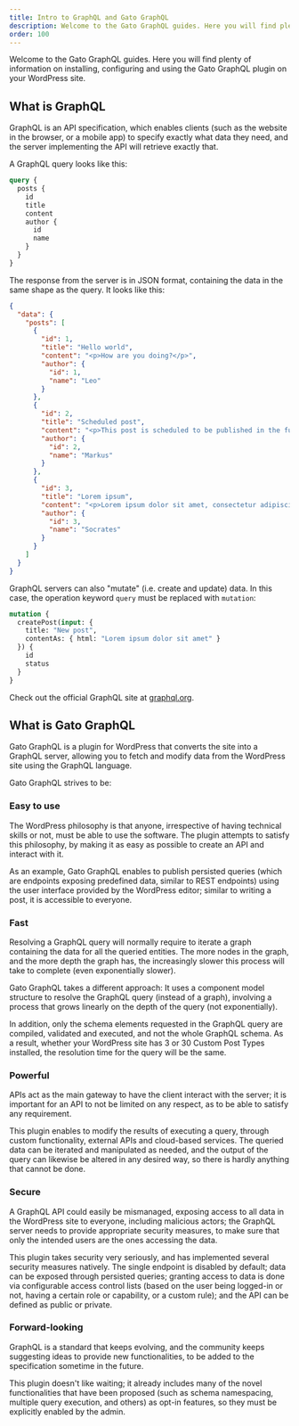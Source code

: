 ```yaml
---
title: Intro to GraphQL and Gato GraphQL
description: Welcome to the Gato GraphQL guides. Here you will find plenty of information on installing, configuring and using the Gato GraphQL plugin on your WordPress site.
order: 100
---
```


Welcome to the Gato GraphQL guides. Here you will find plenty of information on installing, configuring and using the Gato GraphQL plugin on your WordPress site.

## What is GraphQL

GraphQL is an API specification, which enables clients (such as the website in the browser, or a mobile app) to specify exactly what data they need, and the server implementing the API will retrieve exactly that.

A GraphQL query looks like this:

```graphql
query {
  posts {
    id
    title
    content
    author {
      id
      name
    }
  }
}
```

The response from the server is in JSON format, containing the data in the same shape as the query. It looks like this:

```json
{
  "data": {
    "posts": [
      {
        "id": 1,
        "title": "Hello world",
        "content": "<p>How are you doing?</p>",
        "author": {
          "id": 1,
          "name": "Leo"
        }
      },
      {
        "id": 2,
        "title": "Scheduled post",
        "content": "<p>This post is scheduled to be published in the future.</p>",
        "author": {
          "id": 2,
          "name": "Markus"
        }
      },
      {
        "id": 3,
        "title": "Lorem ipsum",
        "content": "<p>Lorem ipsum dolor sit amet, consectetur adipiscing elit, sed do eiusmod tempor incididunt ut labore et dolore magna aliqua.</p>",
        "author": {
          "id": 3,
          "name": "Socrates"
        }
      }
    ]
  }
}
```

GraphQL servers can also "mutate" (i.e. create and update) data. In this case, the operation keyword `query` must be replaced with `mutation`:

```graphql
mutation {
  createPost(input: {
    title: "New post",
    contentAs: { html: "Lorem ipsum dolor sit amet" }
  }) {
    id
    status
  }
}
```

Check out the official GraphQL site at [graphql.org](https://graphql.org/).

## What is Gato GraphQL

Gato GraphQL is a plugin for WordPress that converts the site into a GraphQL server, allowing you to fetch and modify data from the WordPress site using the GraphQL language.

Gato GraphQL strives to be:

### Easy to use

The WordPress philosophy is that anyone, irrespective of having technical skills or not, must be able to use the software. The plugin attempts to satisfy this philosophy, by making it as easy as possible to create an API and interact with it.

As an example, Gato GraphQL enables to publish persisted queries (which are endpoints exposing predefined data, similar to REST endpoints) using the user interface provided by the WordPress editor; similar to writing a post, it is accessible to everyone.

### Fast

Resolving a GraphQL query will normally require to iterate a graph containing the data for all the queried entities. The more nodes in the graph, and the more depth the graph has, the increasingly slower this process will take to complete (even exponentially slower).

Gato GraphQL takes a different approach: It uses a component model structure to resolve the GraphQL query (instead of a graph), involving a process that grows linearly on the depth of the query (not exponentially).

In addition, only the schema elements requested in the GraphQL query are compiled, validated and executed, and not the whole GraphQL schema. As a result, whether your WordPress site has 3 or 30 Custom Post Types installed, the resolution time for the query will be the same.

### Powerful

APIs act as the main gateway to have the client interact with the server; it is important for an API to not be limited on any respect, as to be able to satisfy any requirement.

This plugin enables to modify the results of executing a query, through custom functionality, external APIs and cloud-based services. The queried data can be iterated and manipulated as needed, and the output of the query can likewise be altered in any desired way, so there is hardly anything that cannot be done.

### Secure

A GraphQL API could easily be mismanaged, exposing access to all data in the WordPress site to everyone, including malicious actors; the GraphQL server needs to provide appropriate security measures, to make sure that only the intended users are the ones accessing the data.

This plugin takes security very seriously, and has implemented several security measures natively. The single endpoint is disabled by default; data can be exposed through persisted queries; granting access to data is done via configurable access control lists (based on the user being logged-in or not, having a certain role or capability, or a custom rule); and the API can be defined as public or private.

### Forward-looking

GraphQL is a standard that keeps evolving, and the community keeps suggesting ideas to provide new functionalities, to be added to the specification sometime in the future.

This plugin doesn't like waiting; it already includes many of the novel functionalities that have been proposed (such as schema namespacing, multiple query execution, and others) as opt-in features, so they must be explicitly enabled by the admin.
